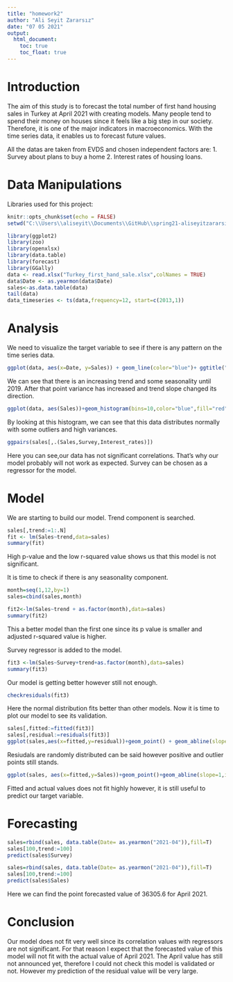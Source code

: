 ```yaml
---
title: "homework2"
author: "Ali Seyit Zararsız"
date: "07 05 2021"
output:
  html_document:
    toc: true
    toc_float: true
---
```

# Introduction

The aim of this study is to forecast the total number of first hand housing sales in Turkey at April 2021 with creating models. Many people tend to spend their money on houses since it feels like a big step in our society. Therefore, it is one of the major indicators in macroeconomics. With the time series data, it enables us to forecast future values. 

All the datas are taken from EVDS and chosen independent factors are:
  1. Survey about plans to buy a home
  2. Interest rates of housing loans.
 

# Data Manipulations

Libraries used for this project:
```r
knitr::opts_chunk$set(echo = FALSE)
setwd("C:\\Users\\aliseyit\\Documents\\GitHub\\spring21-aliseyitzararsiz\\files\\homework2")

library(ggplot2)
library(zoo)
library(openxlsx)
library(data.table)
library(forecast)
library(GGally)
data <- read.xlsx("Turkey_first_hand_sale.xlsx",colNames = TRUE)
data$Date <- as.yearmon(data$Date)
sales<-as.data.table(data)
tail(data)
data_timeseries <- ts(data,frequency=12, start=c(2013,1))
```

# Analysis

We need to visualize the target variable to see if there is any pattern on the time series data. 

```r
ggplot(data, aes(x=Date, y=Sales)) + geom_line(color="blue")+ ggtitle("First Hand Sales") + xlab("Date") + ylab("Sales")
``` 
  We can see that there is an increasing trend and some seasonality until 2019. After that point variance has increased and trend slope changed its direction.
  
```r
ggplot(data, aes(Sales))+geom_histogram(bins=10,color="blue",fill="red")+ggtitle("Histogram for First Hand Sales") + xlab("Sales") + ylab("Frequency")
```
By looking at this histogram, we can see that this data distributes normally with some outliers and high variances.


```r
ggpairs(sales[,.(Sales,Survey,Interest_rates)])
```

Here you can see,our data has not significant correlations. That's why our model probably will not work as expected. Survey can be chosen as a regressor for the model.

# Model


We are starting to build our model. Trend component is searched.
```r
sales[,trend:=1:.N]
fit <- lm(Sales~trend,data=sales)
summary(fit)
```

 High p-value and the low r-squared value shows us that this model is not significant. 

 It is time to check if there is any seasonality component. 

```r
month=seq(1,12,by=1)
sales=cbind(sales,month)
```

```r
fit2<-lm(Sales~trend + as.factor(month),data=sales)
summary(fit2)
```
This a better model than the first one since its p value is smaller and adjusted r-squared value is higher.

Survey regressor is added to the model.
```r
fit3 <-lm(Sales~Survey+trend+as.factor(month),data=sales)
summary(fit3)
```
Our model is getting better however still not enough.

```r
checkresiduals(fit3)
```

Here the normal distribution fits better than other models. Now it is time to plot our model to see its validation.

```r
sales[,fitted:=fitted(fit3)]
sales[,residual:=residuals(fit3)]
ggplot(sales,aes(x=fitted,y=residual))+geom_point() + geom_abline(slope=0,intercept = 0)+xlab("Fitted Values")+ylab("Residuals")
```

Resiudals are randomly distributed can be said however positive and outlier points still stands.


```r
ggplot(sales, aes(x=fitted,y=Sales))+geom_point()+geom_abline(slope=1,intercept = 0)+xlab("Fitted First Hand Sales")+ylab("Actual First Hand Sales")
```

  Fitted and actual values does not fit highly however, it is still useful to predict our target variable.

# Forecasting 


```r
sales=rbind(sales, data.table(Date= as.yearmon("2021-04")),fill=T)
sales[100,trend:=100]
predict(sales$Survey)
```

```r
sales=rbind(sales, data.table(Date= as.yearmon("2021-04")),fill=T)
sales[100,trend:=100]
predict(sales$Sales)
```

Here we can find the point forecasted value of 36305.6 for April 2021.

# Conclusion

  Our model does not fit very well since its correlation values with regressors are not significant. For that reason I expect that the forecasted value of this model will not fit with the actual value of April 2021. The April value has still not announced yet, therefore I could not check this model is validated or not. However my prediction of the residual value will be very large.
  
  














